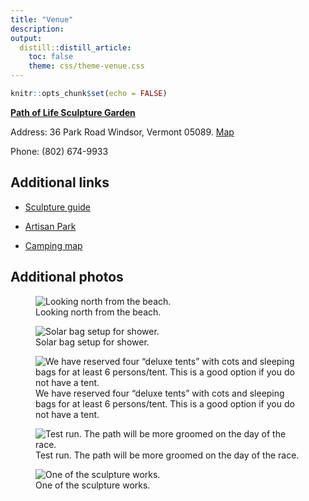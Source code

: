 ```yaml
---
title: "Venue"
description: 
output: 
  distill::distill_article:
    toc: false
    theme: css/theme-venue.css
---
```


```r
knitr::opts_chunk$set(echo = FALSE)
```

[**Path of Life Sculpture Garden**](https://greatriveroutfitters.com/news-and-events/welcome-to-the-path-of-life-sculpture-garden)

Address: 36 Park Road Windsor, Vermont 05089. [Map](https://www.google.com/maps/place/Path+of+Life+Sculpture+Garden/@43.5134707,-72.3999229,15z/data=!4m2!3m1!1s0x0:0xe51fd9530f5b7312?sa=X&ved=2ahUKEwilzc7qlc7wAhWWWc0KHbcWCGAQ_BIwG3oECEMQBQ)

Phone: (802) 674-9933

## Additional links

- [Sculpture guide](https://greatriveroutfitters.com/news-and-events/path-of-life-garden-guide-a-map)

- [Artisan Park](http://www.artisanspark.net/)

- [Camping map](https://greatriveroutfitters.com/images/files/CampingMap2019-1.pdf)

## Additional photos

![Looking north from the beach.](img/river-up.jpg)

![Solar bag setup for shower.](img/shower.jpg)

![We have reserved four "deluxe tents" with cots and sleeping bags for at least 6 persons/tent. This is a good option if you do not have a tent. ](img/tent3.jpg)

![Test run. The path will be more groomed on the day of the race.](img/daniel-run.jpg)

![One of the sculpture works.](img/charred.jpg)
